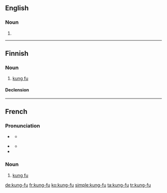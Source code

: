 ==English==

===Noun===
{{en-noun|-}}

# {{alternative spelling of|kung fu}}

----

==Finnish==

===Noun===
{{fi-noun}}

# [[kung fu]]

====Declension====
{{fi-decl-rosé|kung-f|u}}

----

==French==
===Pronunciation===
* {{a|France}} {{IPA|/kuŋ.fu/|lang=fr}}
** {{audio|Fr-Normandie-kung-fu.ogg|Audio (France)}}
* {{a|Quebec}} {{IPA|/kɔŋ.fu/|lang=fr}}
** {{audio|FR QC kung-fu.ogg|Audio (Quebec)}}
* {{audio|Fr-kung-fu.ogg|Audio}}

===Noun===
{{fr-noun-unc|m|sort=kung fu}}

# [[kung fu]]

[[de:kung-fu]]
[[fr:kung-fu]]
[[ko:kung-fu]]
[[simple:kung-fu]]
[[ta:kung-fu]]
[[tr:kung-fu]]